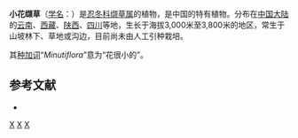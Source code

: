 {{Speciesbox
| genus = Valeriana
| species = minutiflora
| authority = [[Hand.-Mazz.|Hand.-Mazz.]], 1939
}}

'''小花缬草'''（[[学名|学名]]：{{lang|la|''Valeriana minutiflora''}}）是[[忍冬科|忍冬科]][[缬草属|缬草属]]的植物，是中国的特有植物。分布在[[中国大陆|中国大陆]]的[[云南|云南]]、[[西藏|西藏]]、[[陕西|陕西]]、[[四川|四川]]等地，生长于海拔3,000米至3,800米的地区，常生于山坡林下、草地或沟边，目前尚未由人工引种栽培。

其[[种加词|种加词]]“''Minutiflora ''”意为“花很小的”。

== 参考文献 ==
<div class="references-small">
* {{cite web| url =http://www.bioinfo.cn/db05/KmzwSpecies.php?action=view&id=23682| title =小花缬草| work =《中国高等植物数据库全库》| publisher =中国科学院微生物研究所| author =昆明植物研究所| accessdate =2009-02-25| deadurl =yes| archiveurl =https://web.archive.org/web/20160305030835/http://www.bioinfo.cn/db05/KmzwSpecies.php?action=view&id=23682| archivedate =2016-03-05}}
</div>
{{Taxonbar|from=Q10960226}}

[[Category:缬草属|X]]
[[Category:1939年描述的植物|X]]
[[Category:中国特有植物|X]]


{{植物小作品}}